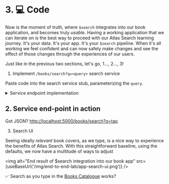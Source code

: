 
# 3. 💻 Code

Now is the moment of truth, where `$search` integrates into our book application, and becomes truly *usable*. Having a
working application that we can iterate on is the best way to proceed with our Atlas Search learning journey. It's your
data. It's your app. It's your `$search` pipeline. When it's all working we feel confident and can now safely make changes
and see the effect of those changes through the experiences of our users.

Just like in the previous two sections, let's go, 1..., 2..., 3!

1. Implement `/books/search?q=<query>` search service

Paste code into the search service stub, parameterizing the `query`.

<details>
<summary>Service endpoint implementation</summary>
<div>

`server/src/controllers/books.ts#searchBooks`:

```js
    public async searchBooks(query: string, limit: number = 10, skip: number = 0): Promise<Book[]> {
        if (limit > 100) limit = 100;

        const searchPipeline = [
            {
                '$search': {
                  'index': 'default', 
                  'phrase': {
                    'query': query, 
                    'path': [
                      'title'
                    ]
                  }
                }
              },
            { $skip: skip },
            { $limit: limit }
        ];

        const booksAgg = collections?.books?.aggregate<Book>(searchPipeline);
        const books = await booksAgg.toArray();
        return books;   
    }
```
</div>
</details>

## 2. Service end-point in action

Got JSON? [http://localhost:5000/books/search?q=tao](http://localhost:5000/books/search?q=tao)

3. Search UI

Seeing ideally *relevant* book covers, as we type, is a nice way to experience the benefits of Atlas Search. With this
straightforward baseline, using the defaults, we now have a multitude of ways to adjust 

<img
    alt="End result of $search integration into our book app"
    src={useBaseUrl('/img/end-to-end-lab/app-search-ui.png')}
/>

✅ Search as you type in the [Books Catalogue](http://localhost:4200/catalogue) works?